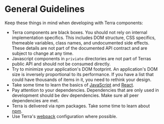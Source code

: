 # General Guidelines

Keep these things in mind when developing with Terra components:

* Terra components are black boxes. You should not rely on internal implementation specifics. This includes DOM structure, CSS specifics, themeable variables, class names, and undocumented side effects. These details are not part of the documented API contract and are subject to change at any time.
* Javascript components in `priviate` directories are not part of Terras public API and should not be consumed directly.
* Try to minimize your application's DOM footprint. An application's DOM size is inversely proportional to its performance. If you have a list that could have thousands of items in it, you need to rethink your design.
* Take some time to learn the basics of [JavaScript](https://developer.mozilla.org/en-US/docs/Web/JavaScript) and [React](https://reactjs.org/tutorial/tutorial.html).
* Pay attention to your dependencies. Dependencies that are only used in development should be dev dependencies. Make sure all peer dependencies are met.
* Terra is delivered via npm packages. Take some time to learn about [npm](https://docs.npmjs.com/about-npm/).
* Use Terra's [webpack](https://engineering.cerner.com/terra-ui/getting-started/terra-ui/webpack) configuration where possible.
